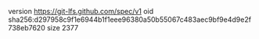 version https://git-lfs.github.com/spec/v1
oid sha256:d297958c9f1e6944b1f1eee96380a50b55067c483aec9bf9e4d9e2f738eb7620
size 2377
